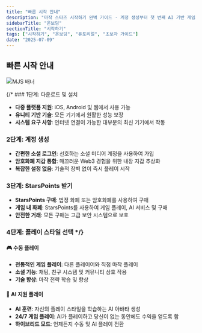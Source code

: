 ```yaml
---
title: "빠른 시작 안내"
description: "마작 스타즈 시작하기 완벽 가이드 - 계정 생성부터 첫 번째 AI 기반 게임까지"
sidebarTitle: "온보딩"
sectionTitle: "시작하기"
tags: ["시작하기", "온보딩", "튜토리얼", "초보자 가이드"]
date: "2025-07-09"
---
```


## 빠른 시작 안내

![MJS 배너](/static/images/comingsoon.webp)

{/* ### 1단계: 다운로드 및 설치
- **다중 플랫폼 지원**: iOS, Android 및 웹에서 사용 가능
- **유니티 기반 기술**: 모든 기기에서 원활한 성능 보장
- **시스템 요구 사항**: 인터넷 연결이 가능한 대부분의 최신 기기에서 작동

### 2단계: 계정 생성
- **간편한 소셜 로그인**: 선호하는 소셜 미디어 계정을 사용하여 가입
- **암호화폐 지갑 통합**: 매끄러운 Web3 경험을 위한 내장 지갑 추상화
- **복잡한 설정 없음**: 기술적 장벽 없이 즉시 플레이 시작

### 3단계: StarsPoints 받기
- **StarsPoints 구매**: 법정 화폐 또는 암호화폐를 사용하여 구매
- **게임 내 화폐**: StarsPoints를 사용하여 게임 플레이, AI 서비스 및 구매
- **안전한 거래**: 모든 구매는 고급 보안 시스템으로 보호

### 4단계: 플레이 스타일 선택 */}

#### 🎮 수동 플레이
- **전통적인 게임 플레이**: 다른 플레이어와 직접 마작 플레이
- **소셜 기능**: 채팅, 친구 시스템 및 커뮤니티 상호 작용
- **기술 향상**: 마작 전략 학습 및 향상

#### 🤖 AI 지원 플레이
- **AI 훈련**: 자신의 플레이 스타일을 학습하는 AI 아바타 생성
- **24/7 게임 플레이**: AI가 플레이하고 당신이 없는 동안에도 수익을 얻도록 함
- **하이브리드 모드**: 언제든지 수동 및 AI 플레이 전환